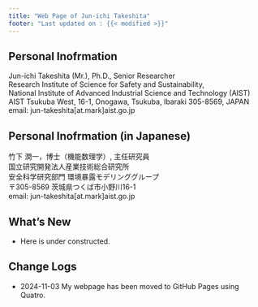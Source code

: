```yaml
---
title: "Web Page of Jun-ichi Takeshita"
footer: "Last updated on : {{< modified >}}"
---
```

:::{.callout-note}
## Personal Inofrmation
Jun-ichi Takeshita (Mr.), Ph.D., Senior Researcher  
Research Institute of Science for Safety and Sustainability,  
National Institute of Advanced Industrial Science and Technology (AIST)   
AIST Tsukuba West, 16-1, Onogawa, Tsukuba, Ibaraki 305-8569, JAPAN  
email: jun-takeshita[at.mark]aist.go.jp  
:::

:::{.callout-note}
## Personal Inofrmation (in Japanese)
竹下 潤一，博士（機能数理学）, 主任研究員  
国立研究開発法人産業技術総合研究所  
安全科学研究部門 環境暴露モデリンググループ  
〒305-8569 茨城県つくば市小野川16-1  
email: jun-takeshita[at.mark]aist.go.jp  
:::

## What's New
- Here is under constructed.

## Change Logs
- 2024-11-03 My webpage has been moved to GitHub Pages using Quatro.
